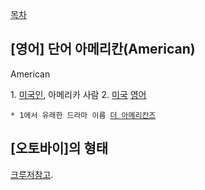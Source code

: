 [[목차]]
== [영어] 단어 아메리칸(American) ==
American

1. [[미국인]], 아메리카 사람
2. [[미국]] [[영어]]

 * 1에서 유래한 드라마 이름 [[더 아메리칸즈]]

== [오토바이]의 형태 ==
[[크루저]]참고.

